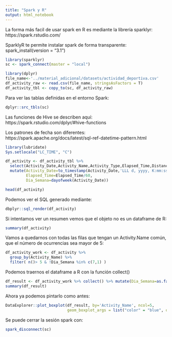 ```yaml
---
title: "Spark y R"
output: html_notebook
---
```


La forma más facil de usar spark en R es mediante la librería sparklyr:
https://spark.rstudio.com/

SparklyR te permite instalar spark de forma transparente:
spark_install(version = "3.1")

```r
library(sparklyr)
sc <- spark_connect(master = "local")
```


```r
library(dplyr)
file_name<-'../material_adicional/datasets/actividad_deportiva.csv'
df_activity_raw <- read.csv(file_name, stringsAsFactors = T)
df_activity_tbl <- copy_to(sc, df_activity_raw)
```

Para ver las tablas definidas en el entorno Spark:
```r
dplyr::src_tbls(sc)
```

Las funciones de Hive se describen aquí:
https://spark.rstudio.com/dplyr/#hive-functions

Los patrones de fecha son diferentes:
https://spark.apache.org/docs/latest/sql-ref-datetime-pattern.html

```r
library(lubridate)
Sys.setlocale("LC_TIME", "C")

df_activity <- df_activity_tbl %>% 
  select(Activity_Date,Activity_Name,Activity_Type,Elapsed_Time,Distance,Max_Speed,Elevation_Gain,Elevation_Low) %>%
  mutate(Activity_Date=to_timestamp(Activity_Date,'LLL d, yyyy, K:mm:ss a'),
         Elapsed_Time=Elapsed_Time/60,
         Dia_Semana=dayofweek(Activity_Date))

head(df_activity)
```

Podemos ver el SQL generado mediante:
```r
dbplyr::sql_render(df_activity)
```

Si intentamos ver un resumen vemos que el objeto no es un dataframe de R:
```r
summary(df_activity)
```

Vamos a quedarnos con todas las filas que tengan un Activity.Name común, que el número de ocurrencias sea mayor de 5:
```r
df_activity_work <- df_activity %>% 
  group_by(Activity_Name) %>%
  filter( n()> 5 & !Dia_Semana %in% c(7,1) ) 
```

Podemos traernos el dataframe a R con la función collect()
```r
df_result <- df_activity_work %>% collect() %>% mutate(Dia_Semana=as.factor(Dia_Semana))
summary(df_result)
```

Ahora ya podemos pintarlo como antes:
```r
DataExplorer::plot_boxplot(df_result, by='Activity_Name', ncol=5,
                           geom_boxplot_args = list("color" = "blue", outlier.color='red'))
```


Se puede cerrar la sesión spark con:
```r
spark_disconnect(sc)
```
